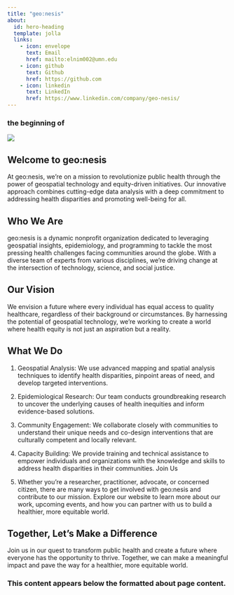 ```yaml
---
title: "geo:nesis"
about:
  id: hero-heading
  template: jolla
  links:
    - icon: envelope
      text: Email
      href: mailto:elnim002@umn.edu
    - icon: github
      text: Github
      href: https://github.com
    - icon: linkedin
      text: LinkedIn
      href: https://www.linkedin.com/company/geo-nesis/
---
```


### the beginning of

:::{#hero-heading}

:::

![](geonesis.gif)

## Welcome to geo:nesis

At geo:nesis, we're on a mission to revolutionize public health through the power of geospatial technology and equity-driven initiatives. Our innovative approach combines cutting-edge data analysis with a deep commitment to addressing health disparities and promoting well-being for all.

## Who We Are

geo:nesis is a dynamic nonprofit organization dedicated to leveraging geospatial insights, epidemiology, and programming to tackle the most pressing health challenges facing communities around the globe. With a diverse team of experts from various disciplines, we're driving change at the intersection of technology, science, and social justice.

## Our Vision

We envision a future where every individual has equal access to quality healthcare, regardless of their background or circumstances. By harnessing the potential of geospatial technology, we're working to create a world where health equity is not just an aspiration but a reality.

## What We Do

1.  Geospatial Analysis: We use advanced mapping and spatial analysis techniques to identify health disparities, pinpoint areas of need, and develop targeted interventions.

2.  Epidemiological Research: Our team conducts groundbreaking research to uncover the underlying causes of health inequities and inform evidence-based solutions.

3.  Community Engagement: We collaborate closely with communities to understand their unique needs and co-design interventions that are culturally competent and locally relevant.

4.  Capacity Building: We provide training and technical assistance to empower individuals and organizations with the knowledge and skills to address health disparities in their communities. Join Us

5.  Whether you're a researcher, practitioner, advocate, or concerned citizen, there are many ways to get involved with geo:nesis and contribute to our mission. Explore our website to learn more about our work, upcoming events, and how you can partner with us to build a healthier, more equitable world.

## Together, Let's Make a Difference

Join us in our quest to transform public health and create a future where everyone has the opportunity to thrive. Together, we can make a meaningful impact and pave the way for a healthier, more equitable world.

### This content appears below the formatted about page content.
